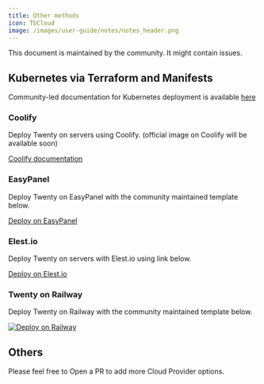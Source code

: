 ```yaml
---
title: Other methods
icon: TbCloud
image: /images/user-guide/notes/notes_header.png
---
```


<ArticleWarning>
  This document is maintained by the community. It might contain issues.
</ArticleWarning>

## Kubernetes via Terraform and Manifests

Community-led documentation for Kubernetes deployment is available [here](https://github.com/twentyhq/twenty/tree/main/packages/twenty-docker/k8s)

### Coolify

Deploy Twenty on servers using Coolify. (official image on Coolify will be available soon)

[Coolify documentation](https://coolify.io/docs/get-started/introduction)


### EasyPanel

Deploy Twenty on EasyPanel with the community maintained template below.

[Deploy on EasyPanel](https://easypanel.io/docs/templates/twenty)

### Elest.io

Deploy Twenty on servers with Elest.io using link below.

[Deploy on Elest.io](https://elest.io/open-source/twenty)

### Twenty on Railway

Deploy Twenty on Railway with the community maintained template below.

[![Deploy on Railway](https://railway.com/button.svg)](https://railway.com/deploy/nAL3hA)

## Others

Please feel free to Open a PR to add more Cloud Provider options.

<ArticleEditContent></ArticleEditContent>
